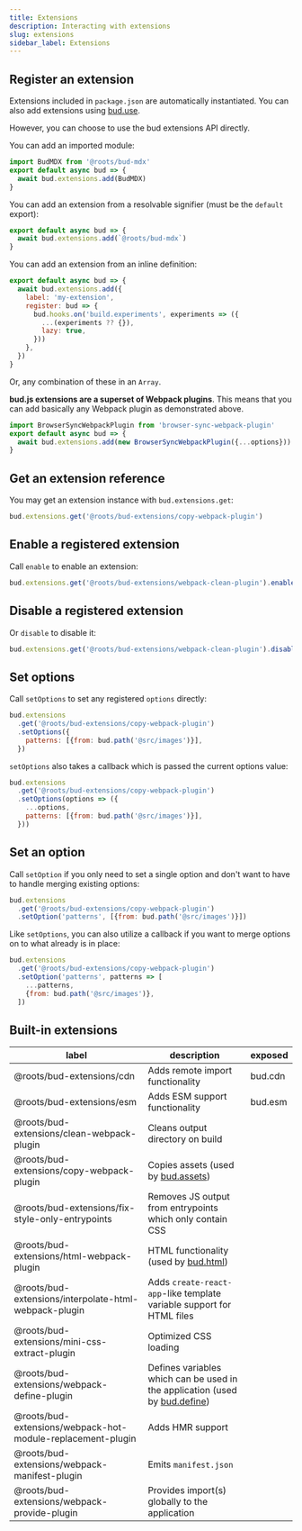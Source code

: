 ```yaml
---
title: Extensions
description: Interacting with extensions
slug: extensions
sidebar_label: Extensions
---
```


## Register an extension

Extensions included in `package.json` are automatically instantiated. You can also add extensions using [bud.use](/docs/bud.use).

However, you can choose to use the bud extensions API directly.

You can add an imported module:

```js title="bud.config.mjs"
import BudMDX from '@roots/bud-mdx'
export default async bud => {
  await bud.extensions.add(BudMDX)
}
```

You can add an extension from a resolvable signifier (must be the `default` export):

```js title="bud.config.mjs"
export default async bud => {
  await bud.extensions.add(`@roots/bud-mdx`)
}
```

You can add an extension from an inline definition:

```js title="bud.config.mjs"
export default async bud => {
  await bud.extensions.add({
    label: 'my-extension',
    register: bud => {
      bud.hooks.on('build.experiments', experiments => ({
        ...(experiments ?? {}),
        lazy: true,
      }))
    },
  })
}
```

Or, any combination of these in an `Array`.

**bud.js extensions are a superset of Webpack plugins**.
This means that you can add basically any Webpack plugin as demonstrated above.

```js title="bud.config.mjs"
import BrowserSyncWebpackPlugin from 'browser-sync-webpack-plugin'
export default async bud => {
  await bud.extensions.add(new BrowserSyncWebpackPlugin({...options}))
}
```

## Get an extension reference

You may get an extension instance with `bud.extensions.get`:

```js title="bud.config.mjs"
bud.extensions.get('@roots/bud-extensions/copy-webpack-plugin')
```

## Enable a registered extension

Call `enable` to enable an extension:

```js title="bud.config.mjs"
bud.extensions.get('@roots/bud-extensions/webpack-clean-plugin').enable()
```

## Disable a registered extension

Or `disable` to disable it:

```js title="bud.config.mjs"
bud.extensions.get('@roots/bud-extensions/webpack-clean-plugin').disable()
```

## Set options

Call `setOptions` to set any registered `options` directly:

```js title="bud.config.mjs"
bud.extensions
  .get('@roots/bud-extensions/copy-webpack-plugin')
  .setOptions({
    patterns: [{from: bud.path('@src/images')}],
  })
```

`setOptions` also takes a callback which is passed the current options value:

```js title="bud.config.mjs"
bud.extensions
  .get('@roots/bud-extensions/copy-webpack-plugin')
  .setOptions(options => ({
    ...options,
    patterns: [{from: bud.path('@src/images')}],
  }))
```

## Set an option

Call `setOption` if you only need to set a single option and don't want to have to handle
merging existing options:

```js title="bud.config.mjs"
bud.extensions
  .get('@roots/bud-extensions/copy-webpack-plugin')
  .setOption('patterns', [{from: bud.path('@src/images')}])
```

Like `setOptions`, you can also utilize a callback if you want to merge options on to what already is in place:

```js title="bud.config.mjs"
bud.extensions
  .get('@roots/bud-extensions/copy-webpack-plugin')
  .setOption('patterns', patterns => [
    ...patterns,
    {from: bud.path('@src/images')},
  ])
```

## Built-in extensions

| label                                                       | description                                                                                     | exposed |
| ----------------------------------------------------------- | ----------------------------------------------------------------------------------------------- | ------- |
| @roots/bud-extensions/cdn                                   | Adds remote import functionality                                                                | bud.cdn |
| @roots/bud-extensions/esm                                   | Adds ESM support functionality                                                                  | bud.esm |
| @roots/bud-extensions/clean-webpack-plugin                  | Cleans output directory on build                                                                |         |
| @roots/bud-extensions/copy-webpack-plugin                   | Copies assets (used by [bud.assets](/docs/bud.assets))                                          |         |
| @roots/bud-extensions/fix-style-only-entrypoints            | Removes JS output from entrypoints which only contain CSS                                       |         |
| @roots/bud-extensions/html-webpack-plugin                   | HTML functionality (used by [bud.html](/docs/bud.html))                                         |         |
| @roots/bud-extensions/interpolate-html-webpack-plugin       | Adds `create-react-app`-like template variable support for HTML files                           |         |
| @roots/bud-extensions/mini-css-extract-plugin               | Optimized CSS loading                                                                           |         |
| @roots/bud-extensions/webpack-define-plugin                 | Defines variables which can be used in the application (used by [bud.define](/docs/bud.define)) |         |
| @roots/bud-extensions/webpack-hot-module-replacement-plugin | Adds HMR support                                                                                |         |
| @roots/bud-extensions/webpack-manifest-plugin               | Emits `manifest.json`                                                                           |         |
| @roots/bud-extensions/webpack-provide-plugin                | Provides import(s) globally to the application                                                  |         |
